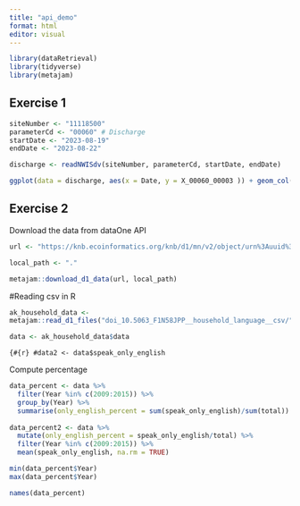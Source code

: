 ```yaml
---
title: "api_demo"
format: html
editor: visual
---
```


```r
library(dataRetrieval)
library(tidyverse)
library(metajam)
```

## Exercise 1

```r
siteNumber <- "11118500"
parameterCd <- "00060" # Discharge
startDate <- "2023-08-19"
endDate <- "2023-08-22"

discharge <- readNWISdv(siteNumber, parameterCd, startDate, endDate)
```

```r
ggplot(data = discharge, aes(x = Date, y = X_00060_00003 )) + geom_col(fill = "blue")
```

## Exercise 2

Download the data from dataOne API

```r
url <- "https://knb.ecoinformatics.org/knb/d1/mn/v2/object/urn%3Auuid%3A7fc6f6db-c5ea-426a-a743-1f2edafb43b8"

local_path <- "."

metajam::download_d1_data(url, local_path)
```

#Reading csv in R

```r
ak_household_data <-
metajam::read_d1_files("doi_10.5063_F1N58JPP__household_language__csv/")
```

```r
data <- ak_household_data$data
```

```{#{r}
#data2 <- data$speak_only_english
```

Compute percentage

```r
data_percent <- data %>%
  filter(Year %in% c(2009:2015)) %>%  
  group_by(Year) %>%
  summarise(only_english_percent = sum(speak_only_english)/sum(total))
              
data_percent2 <- data %>%
  mutate(only_english_percent = speak_only_english/total) %>%
  filter(Year %in% c(2009:2015)) %>% 
  mean(speak_only_english, na.rm = TRUE) 

min(data_percent$Year)
max(data_percent$Year)

names(data_percent)
```
